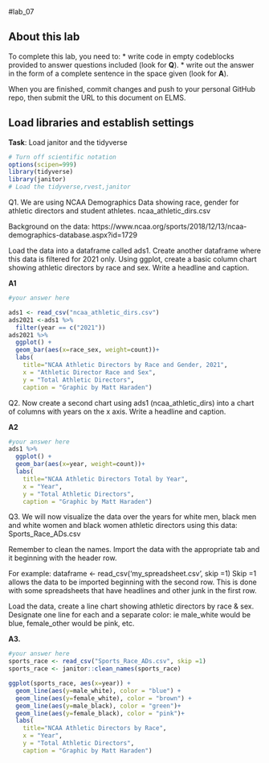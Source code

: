 #lab_07 

## About this lab

To complete this lab, you need to:
* write code in empty codeblocks provided to answer questions included (look for **Q**).
* write out the answer in the form of a complete sentence in the space given (look for **A**).

When you are finished, commit changes and push to your personal GitHub repo, then submit the URL to this document on ELMS.

## Load libraries and establish settings
**Task**: Load janitor and the tidyverse
```r
# Turn off scientific notation
options(scipen=999)
library(tidyverse)
library(janitor)
# Load the tidyverse,rvest,janitor

```


Q1. We are using NCAA Demographics Data showing race, gender for athletic directors and student athletes. ncaa_athletic_dirs.csv

Background on the data:
https://www.ncaa.org/sports/2018/12/13/ncaa-demographics-database.aspx?id=1729

Load the data into a dataframe called ads1. 
Create another dataframe where this data is filtered for 2021 only.
Using ggplot, create a basic column chart showing athletic directors by race and sex. 
Write a headline and caption.

**A1**

```r

#your answer here

ads1 <- read_csv("ncaa_athletic_dirs.csv") 
ads2021 <-ads1 %>% 
  filter(year == c("2021"))
ads2021 %>%
  ggplot() +
  geom_bar(aes(x=race_sex, weight=count))+
  labs(
    title="NCAA Athletic Directors by Race and Gender, 2021",
    x = "Athletic Director Race and Sex",
    y = "Total Athletic Directors",
    caption = "Graphic by Matt Haraden")
```

Q2. Now create a second chart using ads1 (ncaa_athletic_dirs) into a chart of columns with years on the x axis.
Write a headline and caption.

**A2**

```r
#your answer here  
ads1 %>%
  ggplot() +
  geom_bar(aes(x=year, weight=count))+
  labs(
    title="NCAA Athletic Directors Total by Year",
    x = "Year",
    y = "Total Athletic Directors",
    caption = "Graphic by Matt Haraden")


```

Q3. We will now visualize the data over the years for white men, black men and white women and black women athletic directors using this data: Sports_Race_ADs.csv

Remember to clean the names. Import the data with the appropriate tab and it beginning with the header row.

For example:
dataframe <- read_csv('my_spreadsheet.csv', skip =1)
Skip =1 allows the data to be imported beginning with the second row. This is done with some spreadsheets that have headlines and other junk in the first row.


Load the data, create a line chart showing athletic directors by race & sex. 
Designate one line for each and a separate color: ie male_white would be blue, female_other would be pink, etc. 

**A3.**

```r

#your answer here
sports_race <- read_csv("Sports_Race_ADs.csv", skip =1)
sports_race <- janitor::clean_names(sports_race)

ggplot(sports_race, aes(x=year)) +
  geom_line(aes(y=male_white), color = "blue") +
  geom_line(aes(y=female_white), color = "brown") +
  geom_line(aes(y=male_black), color = "green")+
  geom_line(aes(y=female_black), color = "pink")+
  labs(
    title="NCAA Athletic Directors by Race",
    x = "Year",
    y = "Total Athletic Directors",
    caption = "Graphic by Matt Haraden")

```
